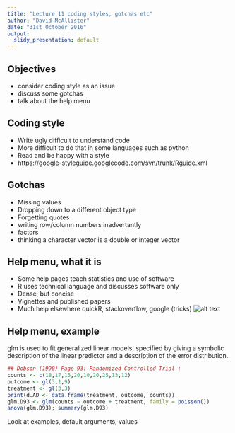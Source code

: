 ```yaml
---
title: "Lecture 11 coding styles, gotchas etc"
author: "David McAllister"
date: "31st October 2016"
output:
  slidy_presentation: default
---
```


## Objectives

- consider coding style as an issue
- discuss some gotchas
- talk about the help menu

## Coding style

- Write ugly difficult to understand code
- More difficult to do that in some languages such as python
- Read and be happy with a style
- https://google-styleguide.googlecode.com/svn/trunk/Rguide.xml

## Gotchas
- Missing values
- Dropping down to a different object type
- Forgetting quotes
- writing row/column numbers inadvertantly
- factors
- thinking a character vector is a double or integer vector


## Help menu, what it is
- Some help pages teach statistics and use of software
- R uses technical language and discusses software only
- Dense, but concise
- Vignettes and published papers
- Much help elsewhere quickR, stackoverflow, google (tricks)
![alt text](figures/rbooks2.png)

## Help menu, example 
glm is used to fit generalized linear models, specified by giving a symbolic description of the linear predictor and a description of the error distribution.

```r
## Dobson (1990) Page 93: Randomized Controlled Trial :
counts <- c(18,17,15,20,10,20,25,13,12)
outcome <- gl(3,1,9)
treatment <- gl(3,3)
print(d.AD <- data.frame(treatment, outcome, counts))
glm.D93 <- glm(counts ~ outcome + treatment, family = poisson())
anova(glm.D93); summary(glm.D93)
```
Look at examples, default arguments, values

